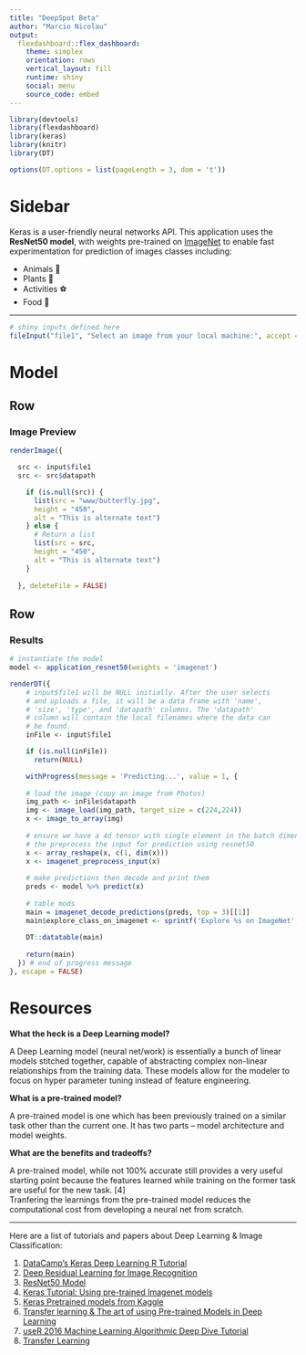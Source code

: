 ```yaml
---
title: "DeepSpot Beta"
author: "Marcio Nicolau"
output: 
  flexdashboard::flex_dashboard:
    theme: simplex
    orientation: rows
    vertical_layout: fill
    runtime: shiny
    social: menu
    source_code: embed
---
```


```r
library(devtools)
library(flexdashboard)
library(keras)
library(knitr)
library(DT)

options(DT.options = list(pageLength = 3, dom = 't'))
```


Sidebar {.sidebar}
=====================================

Keras is a user-friendly neural networks API. This application uses the **ResNet50 model**, with weights pre-trained on [ImageNet](http://www.image-net.org/) to enable fast experimentation for prediction of images classes including:

- Animals 🦋
- Plants 🌳
- Activities ⚽
- Food 🍹

______

```r
# shiny inputs defined here
fileInput("file1", "Select an image from your local machine:", accept = c(".jpg", ".jpeg", ".png"))
```

Model {data-icon="fa-magic"}
=====================================  

Row {data-height=750}
-------------------------------------


### Image Preview

```r
renderImage({

  src <- input$file1
  src <- src$datapath

    if (is.null(src)) {
      list(src = "www/butterfly.jpg",
      height = "450",
      alt = "This is alternate text")
    } else {
      # Return a list
      list(src = src,
      height = "450",
      alt = "This is alternate text")
    }
      
  }, deleteFile = FALSE)
```


Row
-------------------------------------

### Results 

```r
# instantiate the model
model <- application_resnet50(weights = 'imagenet')
```


```r
renderDT({
    # input$file1 will be NULL initially. After the user selects
    # and uploads a file, it will be a data frame with 'name',
    # 'size', 'type', and 'datapath' columns. The 'datapath'
    # column will contain the local filenames where the data can
    # be found.
    inFile <- input$file1

    if (is.null(inFile))
      return(NULL)

    withProgress(message = 'Predicting...', value = 1, {
      
    # load the image (copy an image from Photos)
    img_path <- inFile$datapath
    img <- image_load(img_path, target_size = c(224,224))
    x <- image_to_array(img)
    
    # ensure we have a 4d tensor with single element in the batch dimension,
    # the preprocess the input for prediction using resnet50
    x <- array_reshape(x, c(1, dim(x)))
    x <- imagenet_preprocess_input(x)
    
    # make predictions then decode and print them
    preds <- model %>% predict(x)
    
    # table mods
    main = imagenet_decode_predictions(preds, top = 3)[[1]]
    main$explore_class_on_imagenet <- sprintf('Explore %s on ImageNet', main$class_name, main$class_description)
    
    DT::datatable(main)
    
    return(main)
  }) # end of progress message
}, escape = FALSE)
```
   


Resources {data-icon="fa-bookmark"}
===================================== 

**What the heck is a Deep Learning model?**

A Deep Learning model (neural net/work) is essentially a bunch of linear models stitched together, capable of abstracting complex non-linear relationships from the training data. These models allow for the modeler to focus on hyper parameter tuning instead of feature engineering.

**What is a pre-trained model?**

A pre-trained model is one which has been previously trained on a similar task other than the current one. It has two parts – model architecture and model weights. 

**What are the benefits and tradeoffs?**

A pre-trained model, while not 100% accurate still provides a very useful starting point because the features learned while training on the former task are useful for the new task. [4]  
Tranfering the learnings from the pre-trained model reduces the computational cost from developing a neural net from scratch. 

_____
  
Here are a list of tutorials and papers about Deep Learning & Image Classification:
  
1. [DataCamp's Keras Deep Learning R Tutorial](https://www.datacamp.com/community/tutorials/keras-r-deep-learning)
2. [Deep Residual Learning for Image Recognition](https://arxiv.org/abs/1512.03385)  
3. [ResNet50 Model](http://ethereon.github.io/netscope/#/gist/db945b393d40bfa26006)
4. [Keras Tutorial: Using pre-trained Imagenet models](http://www.learnopencv.com/keras-tutorial-using-pre-trained-imagenet-models/)
5. [Keras Pretrained models from Kaggle](https://www.kaggle.com/gaborfodor/keras-pretrained-models)
6. [Transfer learning & The art of using Pre-trained Models in Deep Learning](https://www.analyticsvidhya.com/blog/2017/06/transfer-learning-the-art-of-fine-tuning-a-pre-trained-model/)
7. [useR 2016 Machine Learning Algorithmic Deep Dive Tutorial](https://github.com/ledell/useR-machine-learning-tutorial/blob/master/deep-neural-networks.ipynb)
8. [Transfer Learning](https://en.wikipedia.org/wiki/Transfer_learning)

